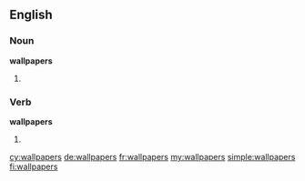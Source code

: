 ==English==

===Noun===
'''wallpapers'''

# {{plural of|wallpaper}}

===Verb===
'''wallpapers'''

# {{third-person singular of|wallpaper}}

[[cy:wallpapers]]
[[de:wallpapers]]
[[fr:wallpapers]]
[[my:wallpapers]]
[[simple:wallpapers]]
[[fi:wallpapers]]